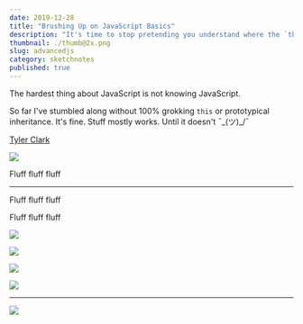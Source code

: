 ```yaml
---
date: 2019-12-28
title: "Brushing Up on JavaScript Basics"
description: "It's time to stop pretending you understand where the `this` keyword is pointing 👉👆👈👇🤷‍♀️ ?"
thumbnail: ./thumb@2x.png
slug: advancedjs
category: sketchnotes
published: true
---
```



<SketchesContainer>

The hardest thing about JavaScript is not knowing JavaScript.

So far I've stumbled along without 100% grokking `this` or prototypical inheritance. It's fine.
Stuff mostly works. Until it doesn't  ¯\_(ツ)_/¯

[Tyler Clark](https://twitter.com/iamtylerwclark)

 ![](https://og-image-egghead-course.now.sh/advanced-javascript-foundations)

Fluff fluff fluff

<hr />

Fluff fluff fluff

Fluff fluff fluff

![](./AdvancedJS_1@2x.png)

![](./AdvancedJS_2@2x.png)

![](./AdvancedJS_3@2x.png)

![](./AdvancedJS_4@2x.png)

---

<FullSketchnote coursename="Advanced JavaScript Fundamentals" courselink="http://bit.ly/advanjs">

![](./AdvancedJS--small.png)

</FullSketchnote>

</SketchesContainer>